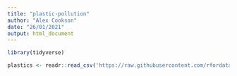 ```yaml
---
title: "plastic-pollution"
author: "Alex Cookson"
date: "26/01/2021"
output: html_document
---
```


```r
library(tidyverse)

plastics <- readr::read_csv('https://raw.githubusercontent.com/rfordatascience/tidytuesday/master/data/2021/2021-01-26/plastics.csv')
```

